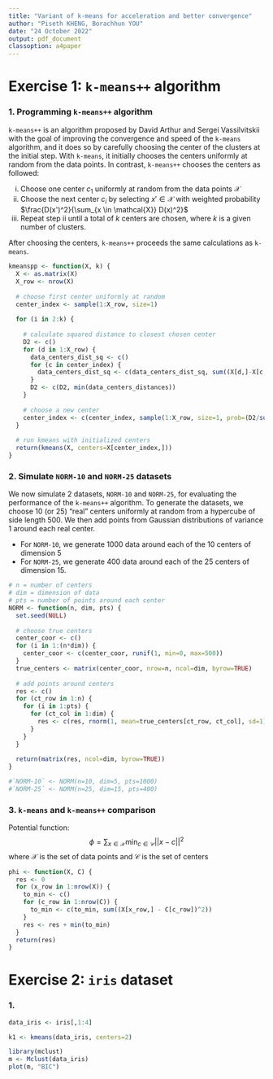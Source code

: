 ```yaml
---
title: "Variant of k-means for acceleration and better convergence"
author: "Piseth KHENG, Borachhun YOU"
date: "24 October 2022"
output: pdf_document
classoption: a4paper
---
```


# Exercise 1: `k-means++` algorithm

### 1. Programming `k-means++` algorithm

`k-means++` is an algorithm proposed by David Arthur and Sergei Vassilvitskii with the goal of improving the convergence and speed of the `k-means` algorithm, and it does so by carefully choosing the center of the clusters at the initial step. With `k-means`, it initially chooses the centers uniformly at random from the data points. In contrast, `k-means++` chooses the centers as followed:

i. Choose one center $c_1$ uniformly at random from the data points $\mathcal{X}$
ii. Choose the next center $c_i$ by selecting $x' \in \mathcal{X}$ with weighted probability $\frac{D(x')^2}{\sum_{x \in \mathcal{X}} D(x)^2}$
iii. Repeat step ii until a total of $k$ centers are chosen, where $k$ is a given number of clusters.

After choosing the centers, `k-means++` proceeds the same calculations as `k-means`.

```r
kmeanspp <- function(X, k) {
  X <- as.matrix(X)
  X_row <- nrow(X)
  
  # choose first center uniformly at random
  center_index <- sample(1:X_row, size=1)
  
  for (i in 2:k) {
    
    # calculate squared distance to closest chosen center
    D2 <- c()
    for (d in 1:X_row) {
      data_centers_dist_sq <- c()
      for (c in center_index) {
        data_centers_dist_sq <- c(data_centers_dist_sq, sum((X[d,]-X[c,])^2))
      }
      D2 <- c(D2, min(data_centers_distances))
    }
    
    # choose a new center
    center_index <- c(center_index, sample(1:X_row, size=1, prob=(D2/sum(D2))))
  }
  
  # run kmeans with initialized centers
  return(kmeans(X, centers=X[center_index,]))
}
```

### 2. Simulate `NORM-10` and `NORM-25` datasets

We now simulate 2 datasets, `NORM-10` and `NORM-25`, for evaluating the performance of the `k-means++` algorithm. To generate the datasets, we choose 10 (or 25) "real" centers uniformly at random from a hypercube of side length 500. We then add points from Gaussian distributions of variance 1 around each real center.

- For `NORM-10`, we generate 1000 data around each of the 10 centers of dimension 5
- For `NORM-25`, we generate 400 data around each of the 25 centers of dimension 15.

```r
# n = number of centers
# dim = dimension of data
# pts = number of points around each center
NORM <- function(n, dim, pts) {
  set.seed(NULL)
  
  # choose true centers
  center_coor <- c()
  for (i in 1:(n*dim)) {
    center_coor <- c(center_coor, runif(1, min=0, max=500))
  }
  true_centers <- matrix(center_coor, nrow=n, ncol=dim, byrow=TRUE)
  
  # add points around centers
  res <- c()
  for (ct_row in 1:n) {
    for (i in 1:pts) {
      for (ct_col in 1:dim) {
        res <- c(res, rnorm(1, mean=true_centers[ct_row, ct_col], sd=1))
      }
    }
  }
  
  return(matrix(res, ncol=dim, byrow=TRUE))
}

#`NORM-10` <- NORM(n=10, dim=5, pts=1000)
#`NORM-25` <- NORM(n=25, dim=15, pts=400)
```

### 3. `k-means` and `k-means++` comparison

Potential function:
$$\phi = \sum_{x \in \mathcal{X}} \min_{c \in \mathcal{C}} ||x-c||^2$$
where $\mathcal{X}$ is the set of data points and $\mathcal{C}$ is the set of centers

```r
phi <- function(X, C) {
  res <- 0
  for (x_row in 1:nrow(X)) {
    to_min <- c()
    for (c_row in 1:nrow(C)) {
      to_min <- c(to_min, sum((X[x_row,] - C[c_row])^2))
    }
    res <- res + min(to_min)
  }
  return(res)
}
```

\begin{table}
\centering
\begin{tabular}{|c|c|c|c|c|c|c|}
\hline
 & \multicolumn{2}{|c|}{Average $\phi$} & \multicolumn{2}{|c|}{Minimum $\phi$} & \multicolumn{2}{|c|}{Average $T$} \\
k & \multicolumn{1}{|c}{\texttt{k-means}} & \multicolumn{1}{c|}{\texttt{k-means++}} & \multicolumn{1}{|c}{\texttt{k-means}} & \multicolumn{1}{c|}{\texttt{k-means++}} & \multicolumn{1}{|c}{\texttt{k-means}} & \multicolumn{1}{c|}{\texttt{k-means++}} \\
\hline
10 & - & - & - & - & - & - \\
25 & - & - & - & - & - & - \\
50 & - & - & - & - & - & - \\
\hline
\end{tabular}
\caption{caption}
\end{table}

# Exercise 2: `iris` dataset

### 1.
```r
data_iris <- iris[,1:4]
```

```r
k1 <- kmeans(data_iris, centers=2)
```

```r
library(mclust)
m <- Mclust(data_iris)
plot(m, "BIC")
```